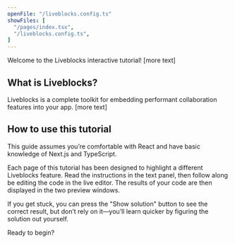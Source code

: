 ```yaml
---
openFile: "/liveblocks.config.ts"
showFiles: [
  "/pages/index.tsx",
  "/liveblocks.config.ts",
]
---
```


Welcome to the Liveblocks interactive tutorial! [more text]

## What is Liveblocks?

Liveblocks is a complete toolkit for embedding performant collaboration features into your app. [more text]

## How to use this tutorial

<Banner title="Prerequisites">

This guide assumes you’re comfortable with React and have basic knowledge of Next.js and TypeScript.

</Banner>

Each page of this tutorial has been designed to highlight a different Liveblocks feature. Read the instructions in the
text panel, then follow along be editing the code in the live editor. The results of your code are then displayed
in the two preview windows.

If you get stuck, you can press the "Show solution" button to see the correct result, but don’t rely on it—you’ll learn
 quicker by figuring the solution out yourself.
 
Ready to begin?

